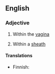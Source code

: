 ==English==

===Adjective===
{{en-adj|-}}

# Within the [[vagina]]
# {{context|botany|of some grasses}} Within a [[sheath]]

====Translations====
{{trans-top|within the vagina}}
* Finnish: {{t-|fi|emättimensisäinen}}
{{trans-mid}}
{{trans-bottom}}